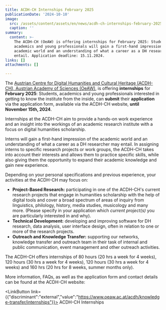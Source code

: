 ```yaml
---
title: ACDH-CH Internships February 2025
publicationDate: '2024-10-10'
image:
  src: /assets/content/assets/en/news/acdh-ch-internships-february-2025/image.jpg
  caption: ''
summary:
  content: >-
    The ACDH-CH (OeAW) is offering internships for February 2025: Students,
    academics and young professionals will gain a first-hand impression of the
    academic world and an understanding of what a career as a DH researcher may
    entail. Application deadline: 15.11.2024.
links: []
attachments: []

---
```


The [Austrian Centre for Digital Humanities and Cultural Heritage (ACDH-CH), Austrian Academy of Sciences (OeAW)](https://clariah.at/en/consortium/austrian-academy-of-sciences/), is offering **internships** for **February 2025**: Students, academics and young professionals interested in getting to know the institute from the inside, can **submit** their **application** via the application form, available via the ACDH-CH website, **until November 15th, 2024**.

Internships at the ACDH-CH aim to provide a hands-on work experience and an insight into the workings of an academic research institute with a focus on digital humanities scholarship.

Interns will gain a first-hand impression of the academic world and an understanding of what a career as a DH researcher may entail. In assigning interns to specific research projects or work groups, the ACDH-CH takes into account their interests and allows them to practice specific skills, while also giving them the opportunity to expand their academic knowledge and gain new experience.

Depending on your personal specifications and previous experience, your activities at the ACDH-CH may focus on:

* **Project-Based Research:** participating in one of the ACDH-CH's current research projects that engage in humanities scholarship with the help of digital tools and cover a broad spectrum of areas of inquiry from linguistics, philology, history, media studies, musicology and many more. (Please specify in your application which *current project(s)* you are particularly interested in and why).
* **Technical Development:** developing and improving software for DH research, data analysis, user interface design, often in relation to one or more of the research projects.
* **Outreach and Knowledge Transfer:** supporting our networks, knowledge transfer and outreach team in their task of internal and public communication, event management and other outreach activities.

The ACDH-CH offers internships of 80 hours (20 hrs a week for 4 weeks), 120 hours (30 hrs a week for 4 weeks), 120 hours (30 hrs a week for 4 weeks) and 160 hrs (20 hrs for 8 weeks, summer months only).

More information, FAQs, as well as the application form and contact details can be found at the ACDH-CH website:

<LinkButton link={{"discriminant":"external","value":"https://www.oeaw.ac.at/acdh/knowledge-transfer/internships"}}>
  ACDH-CH Internships
</LinkButton>
